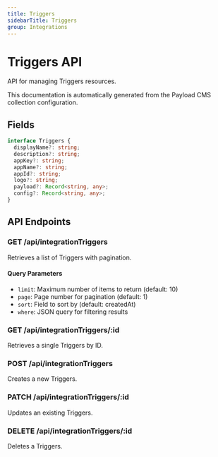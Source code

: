 ```yaml
---
title: Triggers
sidebarTitle: Triggers
group: Integrations
---
```



# Triggers API

API for managing Triggers resources.

<Callout type="info">
  This documentation is automatically generated from the Payload CMS collection configuration.
</Callout>


## Fields

```typescript
interface Triggers {
  displayName?: string;
  description?: string;
  appKey?: string;
  appName?: string;
  appId?: string;
  logo?: string;
  payload?: Record<string, any>;
  config?: Record<string, any>;
}
```




## API Endpoints

### GET /api/integrationTriggers
Retrieves a list of Triggers with pagination.

#### Query Parameters
- `limit`: Maximum number of items to return (default: 10)
- `page`: Page number for pagination (default: 1)
- `sort`: Field to sort by (default: createdAt)
- `where`: JSON query for filtering results

### GET /api/integrationTriggers/:id
Retrieves a single Triggers by ID.

### POST /api/integrationTriggers
Creates a new Triggers.

### PATCH /api/integrationTriggers/:id
Updates an existing Triggers.

### DELETE /api/integrationTriggers/:id
Deletes a Triggers.

